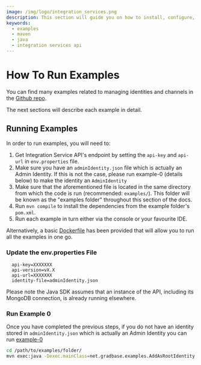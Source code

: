 ```yaml
---
image: /img/logo/integration_services.png
description: This section will guide you on how to install, configure, and run the examples.
keywords:
  - examples
  - maven
  - java
  - integration services api
---
```


# How To Run Examples

You can find many examples related to managing identities and channels in the [Github repo](https://github.com/albydeca/iota-is-sdk/tree/main/examples).

The next sections will describe each example in detail.

## Running Examples

In order to run examples, you will need to:

1. Get Integration Service API's endpoint by setting the `api-key` and `api-url` in `env.properties` file.
2. Make sure you have an `adminIdentity.json` file which is actually an Admin Identity. If this is not the case, please run example-0 (details below) to make the identity an `AdminIdentity`
3. Make sure that the aforementioned file is located in the same directory from which the code is run (recommended: `examples/`). This folder will be known as the "examples folder"
throughout this section of the docs.
4. Run `mvn compile` to install the dependencies from the example folder's `pom.xml`.
5. Run each example in turn either via the console or your favourite IDE.

Alternatively, a basic [Dockerfile](https://github.com/albydeca/iota-is-sdk/blob/main/Dockerfile) has been provided that will allow you to run all the examples in one go.


### Update the env.properties File

```
  api-key=XXXXXXX
  api-version=vX.X
  api-url=XXXXXXX
  identity-file=adminIdentity.json
```

Please note the Java SDK assumes that an instance of the API, including its MongoDB connection, is already running elsewhere.

### Run Example 0

Once you have completed the previous steps, if you do not have an identity stored in `adminIdentity.json` which is actually an Admin Identity
you can run [example-0](https://github.com/albydeca/iota-is-sdk/blob/main/examples/src/main/java/net/gradbase/examples/AddAsRootIdentity.java)

```bash
cd /path/to/examples/folder/
mvn exec:java -Dexec.mainClass=net.gradbase.examples.AddAsRootIdentity
```
